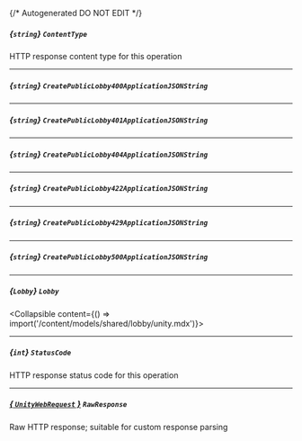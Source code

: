 {/* Autogenerated DO NOT EDIT  */}

##### *{`string`}* `ContentType`
HTTP response content type for this operation

---
##### *{`string`}* `CreatePublicLobby400ApplicationJSONString`

---
##### *{`string`}* `CreatePublicLobby401ApplicationJSONString`

---
##### *{`string`}* `CreatePublicLobby404ApplicationJSONString`

---
##### *{`string`}* `CreatePublicLobby422ApplicationJSONString`

---
##### *{`string`}* `CreatePublicLobby429ApplicationJSONString`

---
##### *{`string`}* `CreatePublicLobby500ApplicationJSONString`

---
##### *{`Lobby`}* `Lobby`
<Collapsible content={() => import('/content/models/shared/lobby/unity.mdx')}>
</Collapsible>

---
##### *{`int`}* `StatusCode`
HTTP response status code for this operation

---
##### [*{ `UnityWebRequest` }*](https://docs.unity3d.com/2021.3/Documentation/ScriptReference/Networking.UnityWebRequest.html) `RawResponse`
Raw HTTP response; suitable for custom response parsing

